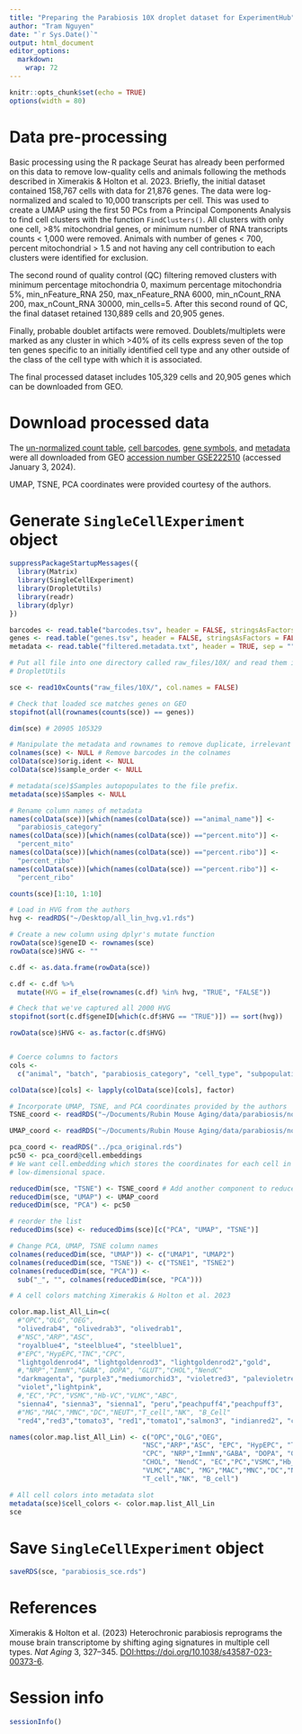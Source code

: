 ```yaml
---
title: "Preparing the Parabiosis 10X droplet dataset for ExperimentHub"
author: "Tram Nguyen"
date: "`r Sys.Date()`"
output: html_document
editor_options: 
  markdown: 
    wrap: 72
---
```


```r
knitr::opts_chunk$set(echo = TRUE)
options(width = 80)
```

# Data pre-processing

Basic processing using the R package Seurat has already been performed
on this data to remove low-quality cells and animals following the
methods described in Ximerakis & Holton et al. 2023. Briefly, the
initial dataset contained 158,767 cells with data for 21,876 genes. The
data were log-normalized and scaled to 10,000 transcripts per cell. This
was used to create a UMAP using the first 50 PCs from a Principal
Components Analysis to find cell clusters with the function
`FindClusters()`. All clusters with only one cell, \>8% mitochondrial
genes, or minimum number of RNA transcripts counts \< 1,000 were
removed. Animals with number of genes \< 700, percent mitochondrial \>
1.5 and not having any cell contribution to each clusters were
identified for exclusion.

The second round of quality control (QC) filtering removed clusters with
minimum percentage mitochondria 0, maximum percentage mitochondria 5%,
min_nFeature_RNA 250, max_nFeature_RNA 6000, min_nCount_RNA 200,
max_nCount_RNA 30000, min_cells=5. After this second round of QC, the
final dataset retained 130,889 cells and 20,905 genes.

Finally, probable doublet artifacts were removed. Doublets/multiplets
were marked as any cluster in which \>40% of its cells express seven of
the top ten genes specific to an initially identified cell type and any
other outside of the class of the cell type with which it is associated.

The final processed dataset includes 105,329 cells and 20,905 genes
which can be downloaded from GEO.

# Download processed data

The [un-normalized count
table](https://www.ncbi.nlm.nih.gov/geo/download/?acc=GSE222510&format=file&file=GSE222510%5Fraw%5Fmatrix%2Emtx%2Egz),
[cell
barcodes](https://www.ncbi.nlm.nih.gov/geo/download/?acc=GSE222510&format=file&file=GSE222510%5Fraw%5Fbarcodes%2Etsv%2Egz),
[gene
symbols](https://www.ncbi.nlm.nih.gov/geo/download/?acc=GSE222510&format=file&file=GSE222510%5Fraw%5Fgenes%2Etsv%2Egz),
and
[metadata](https://www.ncbi.nlm.nih.gov/geo/download/?acc=GSE222510&format=file&file=GSE222510%5Ffiltered%5Fmetadata%2Etxt%2Egz)
were all downloaded from GEO [accession number
GSE222510](https://www.ncbi.nlm.nih.gov/geo/query/acc.cgi?acc=GSE222510)
(accessed January 3, 2024).

UMAP, TSNE, PCA coordinates were provided courtesy of the authors.

# Generate `SingleCellExperiment` object

```r
suppressPackageStartupMessages({
  library(Matrix)
  library(SingleCellExperiment)
  library(DropletUtils)
  library(readr)
  library(dplyr)
})

barcodes <- read.table("barcodes.tsv", header = FALSE, stringsAsFactors = FALSE)
genes <- read.table("genes.tsv", header = FALSE, stringsAsFactors = FALSE)
metadata <- read.table("filtered.metadata.txt", header = TRUE, sep = "")

# Put all file into one directory called raw_files/10X/ and read them in with
# DropletUtils

sce <- read10xCounts("raw_files/10X/", col.names = FALSE)

# Check that loaded sce matches genes on GEO
stopifnot(all(rownames(counts(sce)) == genes))

dim(sce) # 20905 105329

# Manipulate the metadata and rownames to remove duplicate, irrelevant info
colnames(sce) <- NULL # Remove barcodes in the colnames
colData(sce)$orig.ident <- NULL
colData(sce)$sample_order <- NULL

# metadata(sce)$Samples autopopulates to the file prefix. 
metadata(sce)$Samples <- NULL

# Rename column names of metadata
names(colData(sce))[which(names(colData(sce)) =="animal_name")] <- 
  "parabiosis_category"
names(colData(sce))[which(names(colData(sce)) =="percent.mito")] <- 
  "percent_mito"
names(colData(sce))[which(names(colData(sce)) =="percent.ribo")] <- 
  "percent_ribo"
names(colData(sce))[which(names(colData(sce)) =="percent.ribo")] <- 
  "percent_ribo"

counts(sce)[1:10, 1:10]

# Load in HVG from the authors
hvg <- readRDS("~/Desktop/all_lin_hvg.v1.rds")

# Create a new column using dplyr's mutate function
rowData(sce)$geneID <- rownames(sce)
rowData(sce)$HVG <- ""

c.df <- as.data.frame(rowData(sce))

c.df <- c.df %>%
  mutate(HVG = if_else(rownames(c.df) %in% hvg, "TRUE", "FALSE"))

# Check that we've captured all 2000 HVG
stopifnot(sort(c.df$geneID[which(c.df$HVG == "TRUE")]) == sort(hvg))

rowData(sce)$HVG <- as.factor(c.df$HVG)


# Coerce columns to factors
cols <- 
  c("animal", "batch", "parabiosis_category", "cell_type", "subpopulation")

colData(sce)[cols] <- lapply(colData(sce)[cols], factor)

# Incorporate UMAP, TSNE, and PCA coordinates provided by the authors
TSNE_coord <- readRDS("~/Documents/Rubin Mouse Aging/data/parabiosis/norm_files/tsne_original.rds")

UMAP_coord <- readRDS("~/Documents/Rubin Mouse Aging/data/parabiosis/norm_files/umap_original.rds")

pca_coord <- readRDS("../pca_original.rds")
pc50 <- pca_coord@cell.embeddings 
# We want cell.embedding which stores the coordinates for each cell in
# low-dimensional space.

reducedDim(sce, "TSNE") <- TSNE_coord # Add another component to reducedDims
reducedDim(sce, "UMAP") <- UMAP_coord
reducedDim(sce, "PCA") <- pc50 

# reorder the list
reducedDims(sce) <- reducedDims(sce)[c("PCA", "UMAP", "TSNE")] 

# Change PCA, UMAP, TSNE column names
colnames(reducedDim(sce, "UMAP")) <- c("UMAP1", "UMAP2")
colnames(reducedDim(sce, "TSNE")) <- c("TSNE1", "TSNE2")
colnames(reducedDim(sce, "PCA")) <-  
  sub("_", "", colnames(reducedDim(sce, "PCA")))

# A cell colors matching Ximerakis & Holton et al. 2023

color.map.list_All_Lin=c(
  #"OPC","OLG","OEG",
  "olivedrab4", "olivedrab3", "olivedrab1",
  #"NSC","ARP","ASC",
  "royalblue4", "steelblue4", "steelblue1",
  #"EPC","HypEPC,"TNC","CPC",
  "lightgoldenrod4", "lightgoldenrod3", "lightgoldenrod2","gold",
  #,"NRP","ImmN","GABA", DOPA", "GLUT","CHOL","NendC"
  "darkmagenta", "purple3","mediumorchid3", "violetred3", "palevioletred", 
  "violet","lightpink",
  #,"EC","PC","VSMC","Hb-VC","VLMC","ABC",
  "sienna4", "sienna3", "sienna1", "peru","peachpuff4","peachpuff3",
  #"MG","MAC","MNC","DC","NEUT","T_cell","NK", "B_Cell"
  "red4","red3","tomato3", "red1","tomato1","salmon3", "indianred2", "coral")

names(color.map.list_All_Lin) <- c("OPC","OLG","OEG",
                                 "NSC","ARP","ASC", "EPC", "HypEPC", "TNC", 
                                 "CPC", "NRP","ImmN","GABA", "DOPA", "GLUT",
                                 "CHOL", "NendC", "EC","PC","VSMC","Hb_VC",
                                 "VLMC","ABC", "MG","MAC","MNC","DC","NEUT",
                                 "T_cell","NK", "B_cell")

# All cell colors into metadata slot
metadata(sce)$cell_colors <- color.map.list_All_Lin 
sce
```

# Save `SingleCellExperiment` object

```r
saveRDS(sce, "parabiosis_sce.rds")
```

# References

Ximerakis & Holton et al. (2023) Heterochronic parabiosis reprograms the
mouse brain transcriptome by shifting aging signatures in multiple cell
types. *Nat Aging* 3, 327--345.
<DOI:https://doi.org/10.1038/s43587-023-00373-6>.

# Session info

```r
sessionInfo()
```
